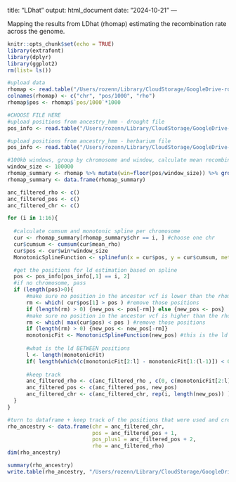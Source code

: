 title: "LDhat"
output: html_document
date: "2024-10-21"
---

Mapping the results from LDhat (rhomap) estimating the recombination rate across the genome. 

```r
knitr::opts_chunk$set(echo = TRUE)
library(extrafont)
library(dplyr)
library(ggplot2)
rm(list= ls())

#upload data
rhomap <- read.table("/Users/rozenn/Library/CloudStorage/GoogleDrive-rozennpineau@uchicago.edu/My Drive/Work/9.Science/1.DroughtProject/1.analyses/data/8.ancestry_hmm/0.prep/rhomap.txt", sep = "\t", header = F) 
colnames(rhomap) <- c("chr", "pos/1000", "rho")
rhomap$pos <- rhomap$`pos/1000`*1000

#CHOOSE FILE HERE
#upload positions from ancestry_hmm - drought file
pos_info <- read.table("/Users/rozenn/Library/CloudStorage/GoogleDrive-rozennpineau@uchicago.edu/My Drive/Work/9.Science/1.DroughtProject/1.analyses/data/8.ancestry_hmm/0.prep/drought_q75_common.bed", sep = "\t", header = F )

#upload positions from ancestry_hmm - herbarium file
pos_info <- read.table("/Users/rozenn/Library/CloudStorage/GoogleDrive-rozennpineau@uchicago.edu/My Drive/Work/9.Science/1.DroughtProject/1.analyses/data/8.ancestry_hmm/0.prep_herbarium/herb_893FDR_non_clumped_sorted_POSfixed_FORMATfixed_IDfixed_clean_100kb.bed", sep = "\t", header = F )

#100kb windows, group by chromosome and window, calculate mean recombination rate
window_size <- 100000
rhomap_summary <- rhomap %>% mutate(win=floor(pos/window_size)) %>% group_by(chr,win) %>% summarise(mean_rho=mean(rho)) 
rhomap_summary <- data.frame(rhomap_summary)


```



```r
anc_filtered_rho <- c()
anc_filtered_pos <- c()
anc_filtered_chr <- c()

for (i in 1:16){
  
  #calculate cumsum and monotonic spline per chromosome
  cur <- rhomap_summary[rhomap_summary$chr == i, ] #choose one chr
  cur$cumsum <- cumsum(cur$mean_rho)
  cur$pos <- cur$win*window_size
  MonotonicSplineFunction <- splinefun(x = cur$pos, y = cur$cumsum, method = "hyman")

  #get the positions for ld estimation based on spline
  pos <- pos_info[pos_info[,1] == i, 2]
  #if no chromosome, pass
  if (length(pos)>0){
      #make sure no position in the ancestor vcf is lower than the rhomap positions
      rm <- which( cur$pos[1] > pos ) #remove those positions
      if (length(rm) > 0) {new_pos <- pos[-rm]} else {new_pos <- pos}
      #make sure no position in the ancestor vcf is higher than the rhomap positions
      rm <- which( max(cur$pos) < pos ) #remove those positions
      if (length(rm) > 0) {new_pos <- new_pos[-rm]}
      monotonicFit <- MonotonicSplineFunction(new_pos) #this is the ld for each position, increasing
    
      #what is the ld BETWEEN positions
      l <- length(monotonicFit)
      if( length(which(c(monotonicFit[2:l] - monotonicFit[1:(l-1)]) < 0) >=1 ) ) {break} #check for troubles
      
      #keep track 
      anc_filtered_rho <- c(anc_filtered_rho , c(0, c(monotonicFit[2:l] - monotonicFit[1:(l-1)])) )# start at zero
      anc_filtered_pos <- c(anc_filtered_pos, new_pos)
      anc_filtered_chr <- c(anc_filtered_chr, rep(i, length(new_pos)) )
  }
}

#turn to dataframe + keep track of the positions that were used and create a new bed that will be used to update the vcfs
rho_ancestry <- data.frame(chr = anc_filtered_chr, 
                           pos = anc_filtered_pos + 1,
                           pos_plus1 = anc_filtered_pos + 2,
                           rho = anc_filtered_rho)
dim(rho_ancestry)

summary(rho_ancestry)
write.table(rho_ancestry, "/Users/rozenn/Library/CloudStorage/GoogleDrive-rozennpineau@uchicago.edu/My Drive/Work/9.Science/1.DroughtProject/1.analyses/data/8.ancestry_hmm/0.prep_herbarium/herb_86clumped.ld", sep = "\t", col.names = T, row.names = F)

```
